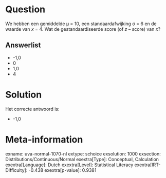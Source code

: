 Question
========

We hebben een gemiddelde µ = 10, een standaardafwijking σ = 6 en de
waarde van *x* = 4. Wat de gestandaardiseerde score (of *z* -- score)
van *x*?


Answerlist
----------

* -1,0
* 0
* 1,0
* 4

Solution
========

Het correcte antwoord is: 

* -1,0

Meta-information
================
exname: uva-normal-1070-nl
extype: schoice
exsolution: 1000
exsection: Distributions/Continuous/Normal
exextra[Type]: Conceptual, Calculation
exextra[Language]: Dutch
exextra[Level]: Statistical Literacy
exextra[IRT-Difficulty]: -0.438
exextra[p-value]: 0.9381
